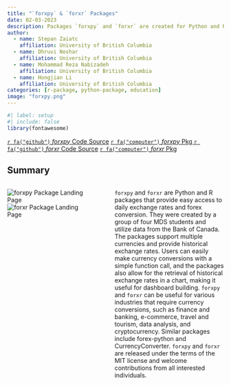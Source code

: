 ```yaml
---
title: "`forxpy` & `forxr` Packages"
date: 02-03-2023
description: Packages `forxpy` and `forxr` are created for Python and R that allow users to easily convert currency rates using daily exchange rate data from the Bank of Canada. The packages support multiple currencies and provide historical exchange rates data.
author:
  - name: Stepan Zaiatc
    affiliation: University of British Columbia
  - name: Dhruvi Noshar
    affiliation: University of British Columbia
  - name: Mohammad Reza Nabizadeh
    affiliation: University of British Columbia
  - name: Hongjian Li
    affiliation: University of British Columbia
categories: [r-package, python-package, education]
image: "forxpy.png"
---
```


```r
#| label: setup
#| include: false
library(fontawesome)
```

::: container
<a class="btn btn-outline-primary" href="https://github.com/UBC-MDS/forxpy">`r fa("github")` *forxpy* Code Source</a> <a class="btn btn-outline-primary" href="https://forxpy.readthedocs.io/en/latest/index.html">`r fa("computer")` *forxpy* Pkg </a>
<a class="btn btn-outline-primary" href="https://github.com/UBC-MDS/forxr">`r fa("github")` *forxr* Code Source</a> <a class="btn btn-outline-primary" href="https://ubc-mds.github.io/forxr/">`r fa("computer")` *forxr* Pkg </a>

:::

## Summary

::: columns
::: {.column width="40%"}
![*forxpy* Package Landing Page](forxpy.png)
![*forxr* Package Landing Page](forxr.png)
:::

::: {.column width="5%"}
:::

::: {.column width="55%"}
`forxpy` and `forxr` are Python and R packages that provide easy access to daily exchange rates and forex conversion. They were created by a group of four MDS students and utilize data from the Bank of Canada. The packages support multiple currencies and provide historical exchange rates. Users can easily make currency conversions with a simple function call, and the packages also allow for the retrieval of historical exchange rates in a chart, making it useful for dashboard building. `forxpy` and `forxr` can be useful for various industries that require currency conversions, such as finance and banking, e-commerce, travel and tourism, data analysis, and cryptocurrency. Similar packages include forex-python and CurrencyConverter. `forxpy` and `forxr` are released under the terms of the MIT license and welcome contributions from all interested individuals.
:::

:::